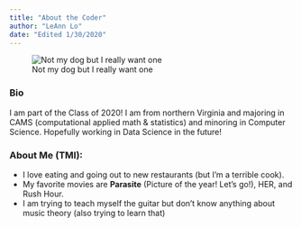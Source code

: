 ```yaml
---
title: "About the Coder"
author: "LeAnn Lo"
date: "Edited 1/30/2020"
---
```


![ Not my dog but I really want one ]( https://www.holidogtimes.com/wp-content/uploads/2018/02/two-shiba-inus-cute-1.png )

### Bio
I am part of the Class of 2020! I am from northern Virginia and majoring in CAMS (computational applied math & statistics) and minoring in Computer Science. Hopefully working in Data Science in the future!


### About Me (TMI): 
- I love eating and going out to new restaurants (but I'm a terrible cook).
- My favorite movies are **Parasite** (Picture of the year! Let's go!), HER, and Rush Hour.
- I am trying to teach myself the guitar but don't know anything about music theory (also trying to learn that)
    
    